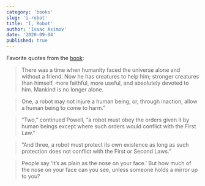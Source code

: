 ```yaml
---
category: 'books'
slug: 'i-robot'
title: 'I, Robot'
author: 'Isaac Asimov'
date: '2020-09-04'
published: true
---
```


Favorite quotes from the [book](https://amzn.eu/5zHBX9N):

> There was a time when humanity faced the universe alone and without a friend. Now he has creatures to help him; stronger creatures than himself, more faithful, more useful, and absolutely devoted to him. Mankind is no longer alone.

> One, a robot may not injure a human being, or, through inaction, allow a human being to come to harm.”

> “Two,” continued Powell, “a robot must obey the orders given it by human beings except where such orders would conflict with the First Law.”

> “And three, a robot must protect its own existence as long as such protection does not conflict with the First or Second Laws.”

> People say ‘It’s as plain as the nose on your face.’ But how much of the nose on your face can you see, unless someone holds a mirror up to you?
